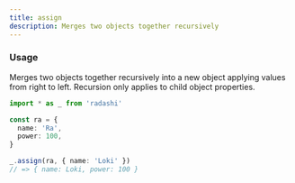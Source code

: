 ```yaml
---
title: assign
description: Merges two objects together recursively
---
```


### Usage

Merges two objects together recursively into a new object applying values from right to left. Recursion only applies to child object properties.

```ts
import * as _ from 'radashi'

const ra = {
  name: 'Ra',
  power: 100,
}

_.assign(ra, { name: 'Loki' })
// => { name: Loki, power: 100 }
```
